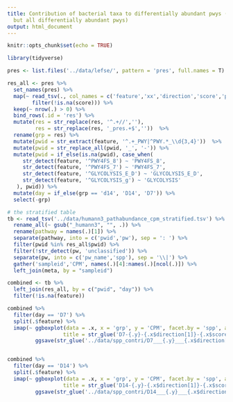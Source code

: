 ```yaml
---
title: Contribution of bacterial taxa to differentially abundant pwys (not just BA,
  but all differentially abundant pwys)
output: html_document
---
```


```r
knitr::opts_chunk$set(echo = TRUE)
```

```r
library(tidyverse)
```

```r
pres <- list.files('../data/lefse/', pattern = 'pres', full.names = T)

res_all <- pres %>% 
  set_names(pres) %>% 
  map(~ read_tsv(., col_names = c('feature','xx','direction','score','pval')) %>% 
        filter(!is.na(score))) %>% 
  keep(~ nrow(.) > 0) %>% 
  bind_rows(.id = 'res') %>% 
  mutate(res = str_replace(res, '^.+//',''),
         res = str_replace(res, '_pres.+$',''))  %>% 
  rename(grp = res) %>% 
  mutate(pwid = str_extract(feature, '^.+_PWY|^PWY.*_\\d{3,4}'))  %>% 
  mutate(pwid = str_replace_all(pwid, '_', '-')) %>% 
  mutate(pwid = if_else(is.na(pwid), case_when(
     str_detect(feature, '^PWY4FS_8') ~ 'PWY4FS_8',
     str_detect(feature, '^PWY4FS_7') ~ 'PWY4FS_7',
     str_detect(feature, '^GLYCOLYSIS_E_D') ~ 'GLYCOLYSIS_E_D',
     str_detect(feature, '^GLYCOLYSIS_g') ~ 'GLYCOLYSIS'
   ), pwid)) %>% 
  mutate(day = if_else(grp == 'd14', 'D14', 'D7')) %>% 
  select(-grp)
```
```r
# the stratified table
tb <- read_tsv('../data/humann3_pathabundance_cpm_stratified.tsv') %>% 
  rename_all(~ gsub("_humann3", "", .)) %>% 
  rename(pathway = names(.)[1]) %>% 
  separate(pathway, into = c('pwid','pw'), sep = ': ') %>% 
  filter(pwid %in% res_all$pwid) %>% 
  filter(!str_detect(pw, 'unclassified')) %>% 
  separate(pw, into = c('pw_name','spp'), sep = '\\|') %>% 
  gather('sampleid','CPM', names(.)[4]:names(.)[ncol(.)]) %>% 
  left_join(meta, by = "sampleid")
```
```r
combined <- tb %>% 
  left_join(res_all, by = c("pwid", "day")) %>% 
  filter(!is.na(feature))

combined %>% 
  filter(day == 'D7') %>% 
  split(.$feature) %>% 
  imap(~ ggboxplot(data = .x, x = 'grp', y = 'CPM', facet.by = 'spp', add = 'jitter',
                  title = str_glue('D7-{.y}-{.x$direction[1]}-{.x$score[1]}')) +
         ggsave(str_glue('../data/spp_contri/D7___{.y}___{.x$direction[1]}.pdf')))


combined %>% 
  filter(day == 'D14') %>% 
  split(.$feature) %>% 
  imap(~ ggboxplot(data = .x, x = 'grp', y = 'CPM', facet.by = 'spp', add = 'jitter',
                  title = str_glue('D14-{.y}-{.x$direction[1]}-{.x$score[1]}')) +
         ggsave(str_glue('../data/spp_contri/D14___{.y}___{.x$direction[1]}.pdf')))

```

